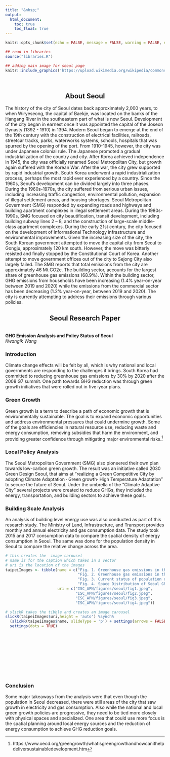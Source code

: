 ```yaml
---
title: "&nbsp;"
output:
  html_document:
    toc: true
    toc_float: true
---
```

```r
knitr::opts_chunk$set(echo = FALSE, message = FALSE, warning = FALSE, error = FALSE )

## read in libraries
source("libraries.R")
```

```r
## adding main image for seoul page
knitr::include_graphics('https://upload.wikimedia.org/wikipedia/commons/8/81/Seoul_%28175734251%29.jpeg')
```

<br>

<h2 style = text-align:center> About Seoul</h2>

The history of the city of Seoul dates back approximately 2,000 years, to when Wiryeseong, the capital of Baekje, was located on the banks of the Hangang River in the southeastern part of what is now Seoul. Development of the city began in earnest once it was appointed the capital of the Joseon Dynasty (1392 - 1910) in 1394. Modern Seoul began to emerge at the end of the 19th century with the construction of 
electrical facilities, railroads, streetcar tracks, parks, waterworks systems, schools, hospitals that was spurred by the opening of the port.  From 1910-1945, however, the city was under Japanese colonial rule.  The Japanese promoted a gradual industrialization of the country and city.  After Korea achieved independence in 1945, the city was officially renamed Seoul Metropolitan City, but growth again suffered with the Korean War.  After the war, the city grew supported by rapid industrial growth.  South Korea underwent a rapid industrialization process, perhaps the most rapid ever experienced by a country.  Since the 1960s, Seoul’s development can be divided largely into three phases.  During the 1960s-1970s, the city suffered from serious urban issues, including increasing traffic congestion, environmental pollution, expansion of illegal settlement areas, and housing shortages.  Seoul Metropolitan Government (SMG) responded by expanding roads and highways and building apartment complexes in illegal settlement areas.  During the 1980s-1990s, SMG focused on city beautification, transit development, including building subway lines 2 – 8, and the construction of large-scale middle-class apartment complexes.  During the early 21st century, the city focused on the development of Informational Technology infrastructure and environmental improvements.  Given the increasing size of the city, the South Korean government attempted to move the capital city from Seoul to Gongju, approximately 120 km south.  However, the move was bitterly resisted and finally stopped by the Constitutional Court of Korea.  Another attempt to move government offices out of the city to Sejong City also largely failed.  The SMG reports that total emissions from the city are approximately 46 Mt CO2e. The building sector, accounts for the largest share of greenhouse gas emissions (68.9%). Within the building sector, GHG emissions from households have been increasing (1.4% year-on-year between 2019 and 2020) while the emissions from the commercial sector has been decreasing (1.2% year-on-year, between 2019 and 2020).   The city is currently attempting to address their emissions through various policies.  

<h2 style = text-align:center> Seoul Research Paper</h2>

<br>
**GHG Emission Analysis and Policy Status of Seoul**  
*Kwangik Wang*
<br> 

### Introduction

Climate change effects will be felt by all, which is why national and local governments are responding to the challenges it brings. South Korea had committed to reducing greenhouse gas emissions by 30% by 2020 after the 2008 G7 summit. One path towards GHG reduction was through green growth initiatives that were rolled out in five-year plans.

### Green Growth

Green growth is a term to describe a path of economic growth that is environmentally sustainable. The goal is to expand economic opportunities and address environmental pressures that could undermine growth.  Some of the goals are efficiencies in natural resource use, reducing waste and energy consumption, removing subsidies that harm the environment, and providing greater confidence through mitigating major environmental risks.[^1]

### Local Policy Analysis

The Seoul Metropolitan Government (SMG) also pioneered their own plan towards low-carbon green growth. The result was an initiative called 2030 Green Design Seoul, that aims at “realizing a Green Competitive City by adopting Climate Adaptation · Green growth· High Temperature Adaptation” to secure the future of Seoul. Under the umbrella of the “Climate Adaptive City” several projects were created to reduce GHGs, they included the energy, transportation, and building sectors to achieve these goals.

###  Building Scale Analysis

An analysis of building level energy use was also conducted as part of this research study. The Ministry of Land, Infrastructure, and Transport provides monthly and annual electricity and gas consumption data. The study took 2015 and 2017 consumption data to compare the spatial density of energy consumption in Seoul. The same was done for the population density in Seoul to compare the relative change across the area.


```r
# this creates the  image carousel
# name is for the caption which takes in a vector
# uri is the location of the images
taipeiImages <- tibble(name = c("Fig. 1. Greenhouse gas emissions in the electricity sector in 2017",
                                "Fig. 2. Greenhouse gas emissions in the city gas sector in 2017",
                                "Fig. 3. Current status of population distribution of Seoul in 2017",
                                "Fig. 4. Space Distribution of Seoul GRDP in 2016 by Ward (Gu)"),
                       uri = c("ISC_APN/figures/seoul/fig1.jpeg",
                               "ISC_APN/figures/seoul/fig2.jpeg",
                               "ISC_APN/figures/seoul/fig3.jpeg",
                               "ISC_APN/figures/seoul/fig4.jpeg"))

# slickR takes the tibble and creates an image carousel
slickR(taipeiImages$uri,height = 'auto') %synch%
  (slickR(taipeiImages$name, slideType = 'p') + settings(arrows = FALSE)) + 
  settings(dots = TRUE) 
```

<br>
<br>
<br>
<br>
<br>

<br>
<br>

### Conclusion

Some major takeaways from the analysis were that even though the population in Seoul decreased, there were still areas of the city that saw growth in electricity and gas consumption. Also while the national and local green growth policies are progressive, they need to be tied more closely with physical spaces and specialized. One area that could use more focus is the spatial planning around local energy sources and the reduction of energy consumption to achieve GHG reduction goals. 

[^1]:https://www.oecd.org/greengrowth/whatisgreengrowthandhowcanithelpdeliversustainabledevelopment.htm